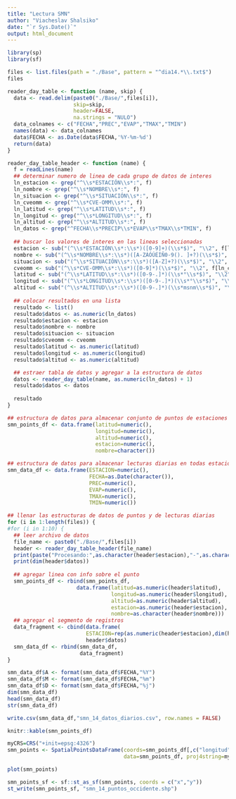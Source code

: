 ---
title: "Lectura SMN"
author: "Viacheslav Shalsiko"
date: "`r Sys.Date()`"
output: html_document
---

```{r}
library(sp)
library(sf)
```


```{r}
files <- list.files(path = "./Base", pattern = "^dia14.*\\.txt$")
files
```


```{r}
reader_day_table <- function (name, skip) {
  data <- read.delim(paste0("./Base/",files[i]), 
                     skip=skip,
                     header=FALSE,
                     na.strings = "NULO")
  data_colnames <- c("FECHA","PREC","EVAP","TMAX","TMIN")
  names(data) <- data_colnames
  data$FECHA <- as.Date(data$FECHA,'%Y-%m-%d')
  return(data)
}

reader_day_table_header <- function (name) {
  f = readLines(name)
  ## determinar numero de linea de cada grupo de datos de interes
  ln_estacion <- grep("^\\s*ESTACIÓN\\s*:", f)
  ln_nombre <- grep("^\\s*NOMBRE\\s*:", f)
  ln_situacion <- grep("^\\s*SITUACIÓN\\s*:", f)
  ln_cveomm <- grep("^\\s*CVE-OMM\\s*:", f) 
  ln_latitud <- grep("^\\s*LATITUD\\s*:", f)
  ln_longitud <- grep("^\\s*LONGITUD\\s*:", f)
  ln_altitud <- grep("^\\s*ALTITUD\\s*:", f)
  ln_datos <- grep("^FECHA\\s*PRECIP\\s*EVAP\\s*TMAX\\s*TMIN", f)
  
  ## buscar los valores de interes en las lineas seleccionadas
  estacion <- sub("(^\\s*ESTACIÓN\\s*:\\s*)([0-9]+)(\\s*$)", "\\2", f[ln_estacion],perl=TRUE)
  nombre <- sub("(^\\s*NOMBRE\\s*:\\s*)([A-ZÁÓÚÉÍÑ0-9(). ]+?)(\\s*$)", "\\2", f[ln_nombre],perl=TRUE)
  situacion <- sub("(^\\s*SITUACIÓN\\s*:\\s*)([A-Z]+?)(\\s*$)", "\\2", f[ln_situacion],perl=TRUE)
  cveomm <- sub("(^\\s*CVE-OMM\\s*:\\s*)([0-9]*)(\\s*$)", "\\2", f[ln_cveomm],perl=TRUE)
  latitud <- sub("(^\\s*LATITUD\\s*:\\s*)([0-9-.]*)(\\s*°\\s*$)", "\\2", f[ln_latitud],perl=TRUE)
  longitud <- sub("(^\\s*LONGITUD\\s*:\\s*)([0-9-.]*)(\\s*°\\s*$)", "\\2", f[ln_longitud],perl=TRUE)
  altitud <- sub("(^\\s*ALTITUD\\s*:\\s*)([0-9-.]*)(\\s*msnm\\s*$)", "\\2", f[ln_altitud],perl=TRUE)
  
  ## colocar resultados en una lista
  resultado <- list()
  resultado$datos <- as.numeric(ln_datos)
  resultado$estacion <- estacion
  resultado$nombre <- nombre
  resultado$situacion <- situacion
  resultado$cveomm <- cveomm
  resultado$latitud <- as.numeric(latitud)
  resultado$longitud <- as.numeric(longitud)
  resultado$altitud <- as.numeric(altitud)

  ## estraer tabla de datos y agregar a la estructura de datos
  datos <- reader_day_table(name, as.numeric(ln_datos) + 1)
  resultado$datos <- datos
    
  resultado
}
```

```{r}
## estructura de datos para almacenar conjunto de puntos de estaciones SMN
smn_points_df <- data.frame(latitud=numeric(),
                            longitud=numeric(),
                            altitud=numeric(),
                            estacion=numeric(),
                            nombre=character())

## estructura de datos para almacenar lecturas diarias en todas estaciones SMN
smn_data_df <- data.frame(ESTACION=numeric(),
                          FECHA=as.Date(character()),
                          PREC=numeric(),
                          EVAP=numeric(),
                          TMAX=numeric(),
                          TMIN=numeric())

## llenar las estructuras de datos de puntos y de lecturas diarias
for (i in 1:length(files)) {
#for (i in 1:10) {
  ## leer archivo de datos
  file_name <- paste0("./Base/",files[i])
  header <- reader_day_table_header(file_name)
  print(paste("Procesando:",as.character(header$estacion),"-",as.character(header$nombre)))
  print(dim(header$datos))
  
  ## agregar linea con info sobre el punto
  smn_points_df <- rbind(smn_points_df,
                      data.frame(latitud=as.numeric(header$latitud),
                                 longitud=as.numeric(header$longitud),
                                 altitud=as.numeric(header$altitud),
                                 estacion=as.numeric(header$estacion),
                                 nombre=as.character(header$nombre)))
  ## agregar el segmento de registros
  data_fragment <- cbind(data.frame(
                         ESTACION=rep(as.numeric(header$estacion),dim(header$datos)[1])),
                         header$datos)
  smn_data_df <- rbind(smn_data_df,
                       data_fragment)
}
```


```{r}
smn_data_df$A <- format(smn_data_df$FECHA,"%Y")
smn_data_df$M <- format(smn_data_df$FECHA,"%m")
smn_data_df$D <- format(smn_data_df$FECHA,"%j")
dim(smn_data_df)
head(smn_data_df)
str(smn_data_df)
```

```{r}
write.csv(smn_data_df,"smn_14_datos_diarios.csv", row.names = FALSE)
```


```{r}
knitr::kable(smn_points_df)

myCRS=CRS("+init=epsg:4326")
smn_points <- SpatialPointsDataFrame(coords=smn_points_df[,c("longitud","latitud")],
                                     data=smn_points_df, proj4string=myCRS)
```

```{r}
plot(smn_points)
```

```{r}
smn_points_sf <- sf::st_as_sf(smn_points, coords = c("x","y"))
st_write(smn_points_sf, "smn_14_puntos_occidente.shp")
```

